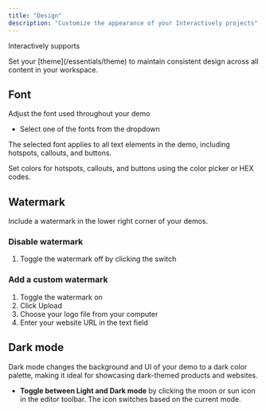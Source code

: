 ```yaml
---
title: "Design"
description: "Customize the appearance of your Interactively projects"
---
```


Interactively supports

<Tip>
  Set your [theme](/essentials/theme) to maintain consistent design across all content in your workspace.
</Tip>

## Font

Adjust the font used throughout your demo

- Select one of the fonts from the dropdown 

<Info>
  The selected font applies to all text elements in the demo, including hotspots, callouts, and buttons.
</Info>

Set colors for hotspots, callouts, and buttons using the color picker or HEX codes.

## Watermark

Include a watermark in the lower right corner of your demos.

### Disable watermark

1. Toggle the watermark off by clicking the switch

### Add a custom watermark

1. Toggle the watermark on
2. Click Upload
3. Choose your logo file from your computer
4. Enter your website URL in the text field

## Dark mode

Dark mode changes the background and UI of your demo to a dark color palette, making it ideal for showcasing dark-themed products and websites.

- **Toggle between Light and Dark mode** by clicking the moon or sun icon in the editor toolbar. The icon switches based on the current mode.